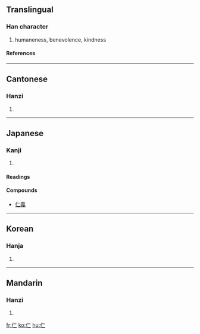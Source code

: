 {{see|忈}}

==Translingual==
===Han character===
{{Han char|rad=人|as=02|sn=4|four=2121<sub>0</sub>|canj=人一一 (OMM)}}
# humaneness, benevolence, kindness
====References====
{{Han ref|kx=0091.070|dkj=00349|dj=0193.010|hdz=10107.010|uh=4EC1|ud=20161|bh=A4AF|bd=42159}}
----
==Cantonese==
===Hanzi===
{{yue-hanzi|jyut=|y=yan4}}
# {{defn|Cantonese}}
----
==Japanese==
===Kanji===
{{ja-kanji|grade=6|rs=人02}}
# {{defn|Japanese}}
====Readings====
{{ja-readings|on=[[じん]] (jin), [[にん]] (nin), [[に]] (ni)|kun=[[ひと]] (hito), [[いつくしむ]] (itsukushimu)}}
====Compounds====
{{top4}}
*[[仁義]]
{{mid4}}
{{mid4}}
{{mid4}}
{{bottom}}
----

==Korean==
===Hanja===
{{ko-hanja|hangeul=인|rv=in|mr=in}}
# {{defn|Korean}}
----
==Mandarin==
===Hanzi===
{{cmn-hanzi|pin=[[jìn]] (jin4), [[rén]] (ren2)|wg=chin<sup>4</sup>, jen<sup>2</sup>}}
# {{defn|Mandarin}}

[[fr:仁]]
[[ko:仁]]
[[hu:仁]]